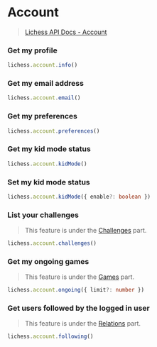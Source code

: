 # Account

> [Lichess API Docs - Account](https://lichess.org/api#tag/Account)

### Get my profile

```ts
lichess.account.info()
```

### Get my email address

```ts
lichess.account.email()
```

### Get my preferences

```ts
lichess.account.preferences()
```

### Get my kid mode status

```ts
lichess.account.kidMode()
```

### Set my kid mode status

```ts
lichess.account.kidMode({ enable?: boolean })
```

### List your challenges

> This feature is under the [Challenges](https://lichess.org/api#tag/Challenges/operation/apiAccountChallenges) part.

```ts
lichess.account.challenges()
```

### Get my ongoing games

> This feature is under the [Games](https://lichess.org/api#tag/Games/operation/apiAccountPlaying) part.

```ts
lichess.account.ongoing({ limit?: number })
```

### Get users followed by the logged in user

> This feature is under the [Relations](https://lichess.org/api#tag/Relations/operation/apiUserFollowing) part.

```ts
lichess.account.following()
```
